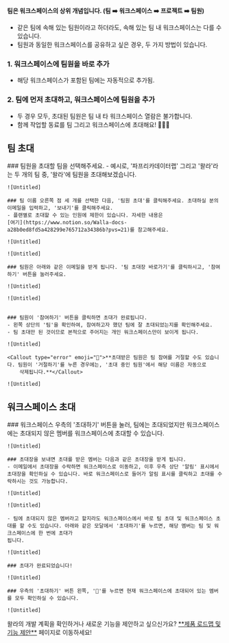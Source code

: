 
<Callout type='warning' emoji="⚠️">**팀은 워크스페이스의 상위 개념입니다. (팀 ➡️ 워크스페이스 ➡️ 프로젝트 ➡️ 팀원)**</Callout>

- 같은 팀에 속해 있는 팀원이라고 하더라도, 속해 있는 팀 내 워크스페이스는 다를 수 있습니다.
- 팀원과 동일한 워크스페이스를 공유하고 싶은 경우, 두 가지 방법이 있습니다.

### 1. 워크스페이스에 팀원을 바로 추가
 - 해당 워크스페이스가 포함된 팀에는 자동적으로 추가됨.

### 2. 팀에 먼저 초대하고, 워크스페이스에 팀원을 추가
 - 두 경우 모두, 초대된 팀원은 팀 내 타 워크스페이스 열람은 불가합니다.
 -  함께 작업할 동료를 팀 그리고 워크스페이스에 초대해요! 🙆🏻‍♀️

## 팀 초대

<Steps>
    ### 팀원을 초대할 팀을 선택해주세요.
    - 예시로, '파프리카데이터랩' 그리고 '왈라'라는 두 개의 팀 중, '왈라'에 팀원을 초대해보겠습니다.

    ![Untitled]

    ### 팀 이름 오른쪽 점 세 개를 선택한 다음, '팀원 초대'를 클릭해주세요. 초대하실 분의 이메일을 입력하고, '보내기'를 클릭해주세요.
    - 플랜별로 초대할 수 있는 인원에 제한이 있습니다. 자세한 내용은
    [여기](https://www.notion.so/Walla-docs-a28b0ed8fd5a428299e765712a34386b?pvs=21)를 참고해주세요.

    ![Untitled]

    ![Untitled]

    ### 팀원은 아래와 같은 이메일을 받게 됩니다. '팀 초대장 바로가기'를 클릭하시고, '참여하기' 버튼을 눌러주세요.

    ![Untitled]

    ![Untitled]


    ### 팀원이 '참여하기' 버튼을 클릭하면 초대가 완료됩니다.
    - 왼쪽 상단의 '팀'을 확인하여, 참여하고자 했던 팀에 잘 초대되었는지를 확인해주세요.
    - 팀 초대만 된 것이므로 본적으로 주어지는 개인 워크스페이스만이 보이게 됩니다.

    ![Untitled]

    <Callout type="error" emoji="🚨">**초대받은 팀원은 팀 참여를 거절할 수도 있습니다. 팀원이 '거절하기'를 누른 경우에는, '초대 중인 팀원'에서 해당 이름은 자동으로
        삭제됩니다.**</Callout>

    ![Untitled]
</Steps>


## 워크스페이스 초대

<Steps>
    ### 워크스페이스 우측의 '초대하기' 버튼을 눌러, 팀에는 초대되었지만 워크스페이스에는 초대되지 않은 멤버를 워크스페이스에 초대할 수 있습니다.

    ![Untitled]

    ### 초대장을 보내면 초대를 받은 멤버는 다음과 같은 초대장을 받게 됩니다.
    - 이메일에서 초대장을 수락하면 워크스페이스로 이동하고, 이후 우측 상단 '알림' 표시에서 초대장을 확인하실 수 있습니다. 바로 워크스페이스로 들어가 알림 표시를 클릭하고 초대를 수락하시는 것도 가능합니다.

    ![Untitled]

    ![Untitled]

    - 팀에 초대되지 않은 멤버라고 할지라도 워크스페이스에서 바로 팀 초대 및 워크스페이스 초대를 할 수도 있습니다. 아래와 같은 모달에서 '초대하기'를 누르면, 해당 멤버는 팀 및 워크스페이스에 한 번에 초대가
    됩니다.

    ![Untitled]

    ### 초대가 완료되었습니다!

    ![Untitled]

    ### 우측의 '초대하기' 버튼 왼쪽, '👤'를 누르면 현재 워크스페이스에 초대되어 있는 멤버를 모두 확인하실 수 있습니다.

    ![Untitled]
</Steps>

<Callout type='info' emoji="🔔">
    왈라의 개발 계획을 확인하거나 새로운 기능을 제안하고 싶으신가요? <a href='https://app.walla.my/support/featureRequest' target="_blank" rel="noopener noreferrer"
                                            style={{textDecoration: 'underline'}}>**제품 로드맵 및 기능 제안**</a> 페이지로
    이동하세요!
</Callout>